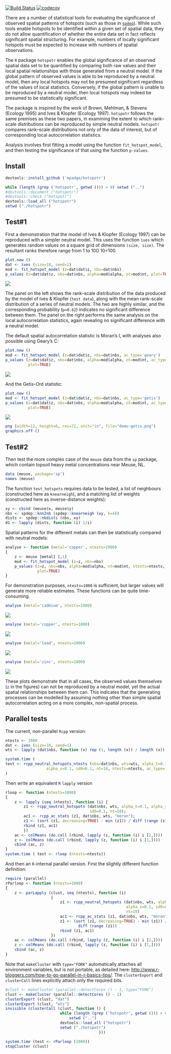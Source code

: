 [![Build Status](https://travis-ci.org/mpadge/hotspotr.svg?branch=master)](https://travis-ci.org/mpadge/hotspotr)
[![codecov](https://codecov.io/gh/mpadge/hotspotr/branch/master/graph/badge.svg)](https://codecov.io/gh/mpadge/hotspotr)

There are a number of statistical tools for evaluating the significance of
observed spatial patterns of hotspots (such as those in
[`spdep`](https://cran.r-project.org/package=spdep)). While such tools enable
hotspots to be identified within a given set of spatial data, they do not allow
quantification of whether the entire data set in fact reflects significant
spatial structuring. For example, numbers of locally significant hotspots must
be expected to increase with numbers of spatial observations. 

The `R` package `hotspotr` enables the global significance of an observed
spatial data set to be quantified by comparing both raw values and their local
spatial relationships with those generated from a neutral model. If the global
pattern of observed values is able to be reproduced by a neutral model, then any
local hotspots may not be presumed significant regardless of the values of local
statistics. Conversely, if the global pattern is unable to be reproduced by a
neutral model, then local hotspots may indeed be presumed to be statistically
significant.

The package is inspired by the work of Brown, Mehlman, & Stevens (Ecology 1995)
and Ives & Klopfer (Ecology 1997). `hotspotr` follows the same premises as these
two papers, in examining the extent to which rank--scale distributions can be
reproduced by simple neutral models. `hotspotr` compares rank--scale
distributions not only of the data of interest, but of corresponding local
autocorrelation statistics.

Analysis involves first fitting a model using the function
`fit_hotspot_model`, and then testing the significance of that using the
function `p-values`.

## Install

```r
devtools::install_github ('mpadge/hotspotr')
```
```r
while (length (grep ('hotspotr', getwd ())) > 0) setwd ("..")
#devtools::document ("hotspotr")
#devtools::check ("hotspotr")
devtools::load_all ("hotspotr")
setwd ("./hotspotr")
```

## Test#1

First a demonstration that the model of Ives & Klopfer (Ecology 1997) can be
reproduced with a simpler neutral model. This uses the function `ives` which
generates random values on a square grid of dimensions `(size, size)`. The
resultant ranks therefore range from 1 to 10\(\times\) 10=100.

```r
plot.new ()
dat <- ives (size=10, seed=1)
mod <- fit_hotspot_model (z=dat$dat$z, nbs=dat$nbs)
p_values (z=dat$dat$z, nbs=dat$nbs, alpha=mod$alpha, nt=mod$nt, plot=TRUE)
```
![](fig/demo-moran.png)

The panel on the left shows the rank--scale distribution of the data produced by
the model of Ives & Klopfer (`test data`), along with the mean rank--scale
distribution of a series of neutral models. The two are highly similar, and the
corresponding probability (`p=0.62`) indicates no significant difference between
them. The panel on the right performs the same analysis on the local
autocorrelation statistics, again revealing no significant difference with a
neutral model.

The default spatial autocorrelation statistic is Moran's I, with analyses also
possible using Geary's C:
```r
plot.new ()
mod <- fit_hotspot_model (z=dat$dat$z, nbs=dat$nbs, ac_type='geary')
p_values (z=dat$dat$z, nbs=dat$nbs, alpha=mod$alpha, nt=mod$nt, ac_type='geary', 
          plot=TRUE)
```
![](fig/demo-geary.png)

And the Getis-Ord statistic:
```r
plot.new ()
mod <- fit_hotspot_model (z=dat$dat$z, nbs=dat$nbs, ac_type='getis')
p_values (z=dat$dat$z, nbs=dat$nbs, alpha=mod$alpha, nt=mod$nt, ac_type='getis', 
          plot=TRUE)
```
![](fig/demo-getis.png)

```r
png (width=12, height=6, res=72, unit="in", file="demo-getis.png")
graphics.off ()
```

## Test#2

Then test the more complex case of the `meuse` data from the `sp` package, which
contain topsoil heavy metal concentrations near Meuse, NL.

```r
data (meuse, package='sp')
names (meuse)
```

The function `test_hotspots` requires data to be tested, a list of
neighbours (constructed here as `knearneigh`), and a matching list of weights
(constructed here as inverse-distance weights):
```r
xy <- cbind (meuse$x, meuse$y)
nbs <- spdep::knn2nb (spdep::knearneigh (xy, k=4))
dists <- spdep::nbdists (nbs, xy)
d1 <- lapply (dists, function (i) 1/i)
```
Spatial patterns for the different metals can then be statistically compared
with neutral models:
```r
analyse <- function (metal='copper', ntests=1000)
{
    z <- meuse [metal] [,1]
    mod <- fit_hotspot_model (z=z, nbs=nbs)
    p_values (z=z, nbs=nbs, alpha=mod$alpha, nt=mod$nt, ntests=ntests,
              plot=TRUE)
}
```
For demonstration purposes, `ntests=1000` is sufficient, but larger values will
generate more reliable estimates. These functions can be quite time-consuming.
```r
analyse (metal='cadmium', ntests=1000)
```
![](fig/meuse-cadmium.png)
```r
analyse (metal='copper', ntests=1000)
```
![](fig/meuse-copper.png)
```r
analyse (metal='lead', ntests=1000)
```
![](fig/meuse-lead.png)
```r
analyse (metal='zinc', ntests=1000)
```
![](fig/meuse-zinc.png)

These plots demonstrate that in all cases, the observed values themselves (`z`
in the figures) can not be reproduced by a neutral model, yet the actual spatial
relationships between them can. This indicates that the generating processes can
be modelled by assuming nothing other than simple spatial autocorrelation acting
on a more complex, non-spatial process.

## Parallel tests

The current, non-parallel `Rcpp` version:
```r
ntests <- 1000
dat <- ives (size=10, seed=1)
wts <- lapply (dat$nbs, function (x) rep (1, length (x)) / length (x))

system.time (
test <- rcpp_neutral_hotspots_ntests (nbs=dat$nbs, wts=wts, alpha_t=0.1,
                  alpha_s=0.1, sd0=0.1, nt=10, ntests=ntests, ac_type='moran')
)
```

Then write an equivalent `R` `lapply` version
```r
rloop <- function (ntests=1000)
{
    z <- lapply (seq (ntests), function (i) {
        z1 <- rcpp_neutral_hotspots (dat$nbs, wts, alpha_t=0.1, alpha_s=0.1, 
                                     sd0=0.1, nt=10);
        ac1 <- rcpp_ac_stats (z1, dat$nbs, wts, "moran"); 
        z1 <- (sort (z1, decreasing=TRUE) - min (z1)) / diff (range (z1))
        rbind (z1, ac1)
        })
    ac <- colMeans (do.call (rbind, lapply (z, function (i) i [2,])))
    z <- colMeans (do.call (rbind, lapply (z, function (i) i [1,])))
    cbind (ac, z)
}
system.time ( test <- rloop (ntests=ntests))
```
And then an `R`-internal parallel version. First the slightly different function
definition:
```r
require (parallel)
rParloop <- function (ntests=1000)
{
    z <- parLapply (clust, seq (ntests), function (i) 
                    {
                        z1 <- rcpp_neutral_hotspots (dat$nbs, wts, alpha_t=0.1, 
                                                     alpha_s=0.1, sd0=0.1,
                                                     nt=10)
                        ac1 <- rcpp_ac_stats (z1, dat$nbs, wts, "moran")
                        z1 <- (sort (z1, decreasing=TRUE) - min (z1)) / 
                                diff (range (z1)) 
                        rbind (z1, ac1)
                    })
    ac <- colMeans (do.call (rbind, lapply (z, function (i) i [2,])))
    z <- colMeans (do.call (rbind, lapply (z, function (i) i [1,])))
    cbind (ac, z)
}
```
Note that `makeCluster` with `type="FORK"` automatically attaches all
environment variables, but is not portable, as detailed here:
[http://www.r-bloggers.com/how-to-go-parallel-in-r-basics-tips/](http://www.r-bloggers.com/how-to-go-parallel-in-r-basics-tips/).
The `clusterExport` and `clusterCall` lines explicitly attach only the required
bits.
```r
#clust <- makeCluster (parallel::detectCores () - 1, type="FORK")
clust <- makeCluster (parallel::detectCores () - 1)
clusterExport (clust, "dat")
clusterExport (clust, "wts")
invisible (clusterCall (clust, function () {
                        while (length (grep ('hotspotr', getwd ())) > 0) 
                            setwd ("..")
                        devtools::load_all ("hotspotr")
                        setwd ("./hotspotr")
                                         }))
```
```r
system.time (test <- rParloop (1000))
stopCluster (clust)
```
